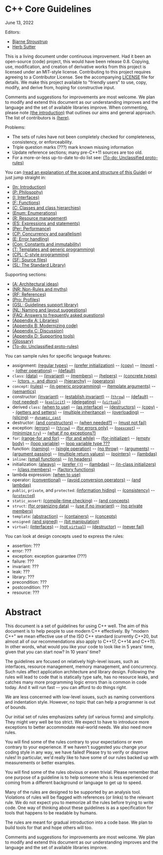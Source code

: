# <a href="#" name="main"></a>C++ Core Guidelines

June 13, 2022

Editors:

* [Bjarne Stroustrup](http://www.stroustrup.com)
* [Herb Sutter](http://herbsutter.com/)

This is a living document under continuous improvement.
Had it been an open-source (code) project, this would have been release 0.8.
Copying, use, modification, and creation of derivative works from this project is licensed under an MIT-style license.
Contributing to this project requires agreeing to a Contributor License. See the accompanying [LICENSE](LICENSE) file for details.
We make this project available to "friendly users" to use, copy, modify, and derive from, hoping for constructive input.

Comments and suggestions for improvements are most welcome.
We plan to modify and extend this document as our understanding improves and the language and the set of available libraries improve.
When commenting, please note [(the introduction)](/introduction#S-introduction) that outlines our aims and general approach.
The list of contributors is [(here)](/references#SS-ack).

Problems:

* The sets of rules have not been completely checked for completeness, consistency, or enforceability.
* Triple question marks (???) mark known missing information
* Update reference sections; many pre-C++11 sources are too old.
* For a more-or-less up-to-date to-do list see: [(To-do: Unclassified proto-rules)](/unclassified#S-unclassified)

You can [(read an explanation of the scope and structure of this Guide)](/top#S-abstract) or just jump straight in:

* [(In: Introduction)](/introduction#S-introduction)
* [(P: Philosophy)](/philosophy#S-philosophy)
* [(I: Interfaces)](/interfaces#S-interfaces)
* [(F: Functions)](/functions#S-functions)
* [(C: Classes and class hierarchies)](/class#S-class)
* [(Enum: Enumerations)](/enum#S-enum)
* [(R: Resource management)](/resource#S-resource)
* [(ES: Expressions and statements)](/expr#S-expr)
* [(Per: Performance)](/performance#S-performance)
* [(CP: Concurrency and parallelism)](/concurrency#S-concurrency)
* [(E: Error handling)](/errors#S-errors)
* [(Con: Constants and immutability)](/const#S-const)
* [(T: Templates and generic programming)](/templates#S-templates)
* [(CPL: C-style programming)](/cpl#S-cpl)
* [(SF: Source files)](/source#S-source)
* [(SL: The Standard Library)](/stdlib#S-stdlib)

Supporting sections:

* [(A: Architectural ideas)](/A#S-A)
* [(NR: Non-Rules and myths)](/not#S-not)
* [(RF: References)](/references#S-references)
* [(Pro: Profiles)](/profile#S-profile)
* [(GSL: Guidelines support library)](/gsl#S-gsl)
* [(NL: Naming and layout suggestions)](/naming#S-naming)
* [(FAQ: Answers to frequently asked questions)](/faq#S-faq)
* [(Appendix A: Libraries)](/libraries#S-libraries)
* [(Appendix B: Modernizing code)](/modernizing#S-modernizing)
* [(Appendix C: Discussion)](/discussion#S-discussion)
* [(Appendix D: Supporting tools)](/tools#S-tools)
* [(Glossary)](/glossary#S-glossary)
* [(To-do: Unclassified proto-rules)](/unclassified#S-unclassified)

You can sample rules for specific language features:

* assignment:
  [(regular types)](/class#Rc-regular) --
  [(prefer initialization)](/class#Rc-initialize) --
  [(copy)](/class#Rc-copy-semantic) --
  [(move)](/class#Rc-move-semantic) --
  [(other operations)](/class#Rc-matched) --
  [(default)](/class#Rc-eqdefault)
* `class`:
  [(data)](/class#Rc-org) --
  [(invariant)](/class#Rc-struct) --
  [(members)](/class#Rc-member) --
  [(helpers)](/class#Rc-helper) --
  [(concrete types)](/class#SS-concrete) --
  [(ctors, =, and dtors)](/class#S-ctor) --
  [(hierarchy)](/class#SS-hier) --
  [(operators)](/class#SS-overload)
* `concept`:
  [(rules)](/templates#SS-concepts) --
  [(in generic programming)](/templates#Rt-raise) --
  [(template arguments)](/templates#Rt-concepts) --
  [(semantics)](/templates#Rt-low)
* constructor:
  [(invariant)](/class#Rc-struct) --
  [(establish invariant)](/class#Rc-ctor) --
  [(`throw`)](/class#Rc-throw) --
  [(default)](/class#Rc-default0) --
  [(not needed)](/class#Rc-default) --
  [(`explicit`)](/class#Rc-explicit) --
  [(delegating)](/class#Rc-delegating) --
  [(`virtual`)](/class#Rc-ctor-virtual)
* derived `class`:
  [(when to use)](/class#Rh-domain) --
  [(as interface)](/class#Rh-abstract) --
  [(destructors)](/class#Rh-dtor) --
  [(copy)](/class#Rh-copy) --
  [(getters and setters)](/class#Rh-get) --
  [(multiple inheritance)](/class#Rh-mi-interface) --
  [(overloading)](/class#Rh-using) --
  [(slicing)](/class#Rc-copy-virtual) --
  [`dynamic_cast`](#Rh-dynamic_cast)
* destructor:
  [(and constructors)](/class#Rc-matched) --
  [(when needed?)](/class#Rc-dtor) --
  [(must not fail)](/class#Rc-dtor-fail)
* exception:
  [(errors)](/errors#S-errors) --
  [(`throw`)](/errors#Re-throw) --
  [(for errors only)](/errors#Re-errors) --
  [(`noexcept`)](/errors#Re-noexcept) --
  [(minimize `try`)](/errors#Re-catch) --
  [(what if no exceptions?)](/errors#Re-no-throw-codes)
* `for`:
  [(range-for and for)](/expr#Res-for-range) --
  [(for and while)](/expr#Res-for-while) --
  [(for-initializer)](/expr#Res-for-init) --
  [(empty body)](/expr#Res-empty) --
  [(loop variable)](/expr#Res-loop-counter) --
  [loop variable type ???](#Res-???)
* function:
  [(naming)](/functions#Rf-package) --
  [(single operation)](/functions#Rf-logical) --
  [(no throw)](/functions#Rf-noexcept) --
  [(arguments)](/functions#Rf-smart) --
  [(argument passing)](/functions#Rf-conventional) --
  [(multiple return values)](/functions#Rf-out-multi) --
  [(pointers)](/functions#Rf-return-ptr) --
  [(lambdas)](/functions#Rf-capture-vs-overload)
* `inline`:
  [(small functions)](/functions#Rf-inline) --
  [(in headers)](/source#Rs-inline)
* initialization:
  [(always)](/expr#Res-always) --
  [(prefer `{}`)](/expr#Res-list) --
  [(lambdas)](/expr#Res-lambda-init) --
  [(in-class initializers)](/class#Rc-in-class-initializer) --
  [(class members)](/class#Rc-initialize) --
  [(factory functions)](/class#Rc-factory)
* lambda expression:
  [(when to use)](/class#SS-lambdas)
* operator:
  [(conventional)](/class#Ro-conventional) --
  [(avoid conversion operators)](/class#Ro-conversion) --
  [(and lambdas)](/class#Ro-lambda)
* `public`, `private`, and `protected`:
  [(information hiding)](/class#Rc-private) --
  [(consistency)](/class#Rh-public) --
  [(`protected`)](/class#Rh-protected)
* `static_assert`:
  [(compile-time checking)](/philosophy#Rp-compile-time) --
  [(and concepts)](/templates#Rt-check-class)
* `struct`:
  [(for organizing data)](/class#Rc-org) --
  [(use if no invariant)](/class#Rc-struct) --
  [(no private members)](/class#Rc-class)
* `template`:
  [(abstraction)](/templates#Rt-raise) --
  [(containers)](/templates#Rt-cont) --
  [(concepts)](/templates#Rt-concepts)
* `unsigned`:
  [(and signed)](/expr#Res-mix) --
  [(bit manipulation)](/expr#Res-unsigned)
* `virtual`:
  [(interfaces)](/interfaces#Ri-abstract) --
  [(not `virtual`)](/class#Rc-concrete) --
  [(destructor)](/class#Rc-dtor-virtual) --
  [(never fail)](/class#Rc-dtor-fail)

You can look at design concepts used to express the rules:

* assertion: ???
* error: ???
* exception: exception guarantee (???)
* failure: ???
* invariant: ???
* leak: ???
* library: ???
* precondition: ???
* postcondition: ???
* resource: ???

# <a href="#" name="S-abstract"></a>Abstract

This document is a set of guidelines for using C++ well.
The aim of this document is to help people to use modern C++ effectively.
By "modern C++" we mean effective use of the ISO C++ standard (currently C++20, but almost all of our recommendations also apply to C++17, C++14 and C++11).
In other words, what would you like your code to look like in 5 years' time, given that you can start now? In 10 years' time?

The guidelines are focused on relatively high-level issues, such as interfaces, resource management, memory management, and concurrency.
Such rules affect application architecture and library design.
Following the rules will lead to code that is statically type safe, has no resource leaks, and catches many more programming logic errors than is common in code today.
And it will run fast -- you can afford to do things right.

We are less concerned with low-level issues, such as naming conventions and indentation style.
However, no topic that can help a programmer is out of bounds.

Our initial set of rules emphasizes safety (of various forms) and simplicity.
They might very well be too strict.
We expect to have to introduce more exceptions to better accommodate real-world needs.
We also need more rules.

You will find some of the rules contrary to your expectations or even contrary to your experience.
If we haven't suggested you change your coding style in any way, we have failed!
Please try to verify or disprove rules!
In particular, we'd really like to have some of our rules backed up with measurements or better examples.

You will find some of the rules obvious or even trivial.
Please remember that one purpose of a guideline is to help someone who is less experienced or coming from a different background or language to get up to speed.

Many of the rules are designed to be supported by an analysis tool.
Violations of rules will be flagged with references (or links) to the relevant rule.
We do not expect you to memorize all the rules before trying to write code.
One way of thinking about these guidelines is as a specification for tools that happens to be readable by humans.

The rules are meant for gradual introduction into a code base.
We plan to build tools for that and hope others will too.

Comments and suggestions for improvements are most welcome.
We plan to modify and extend this document as our understanding improves and the language and the set of available libraries improve.

